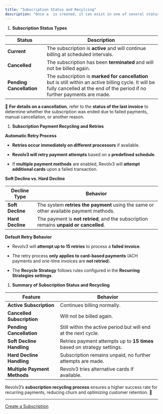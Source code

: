 ```yaml
---
title: "Subscription Status and Recylcing"
description: "Once a  is created, it can exist in one of several statuses. Additionally, Revolv3 provides  to handle failed payments and optimize recurring billing."
---
```


1. **Subscription Status Types**

| **Status**               | **Description**                                                                                                                                                                   |
| ------------------------ | --------------------------------------------------------------------------------------------------------------------------------------------------------------------------------- |
| **Current**              | The subscription is **active** and will continue billing at scheduled intervals.                                                                                                  |
| **Cancelled**            | The subscription has been **terminated** and will not be billed again.                                                                                                            |
| **Pending Cancellation** | The subscription is **marked for cancellation** but is still within an active billing cycle. It will be fully cancelled at the end of the period if no further payments are made. |

📌 **For details on a cancellation**, refer to the **status of the last invoice** to determine whether the subscription was ended due to failed payments, manual cancellation, or another reason.

1. **Subscription Payment Recycling and Retries**

**Automatic Retry Process**

* **Retries occur immediately on different processors** if available.

* **Revolv3 will retry payment attempts** based on a **predefined schedule**.

* If **multiple payment methods** are enabled, Revolv3 will **attempt additional cards** upon a failed transaction.

**Soft Decline vs. Hard Decline**

| **Decline Type** | **Behavior**                                                                          |
| ---------------- | ------------------------------------------------------------------------------------- |
| **Soft Decline** | The system **retries the payment** using the same or other available payment methods. |
| **Hard Decline** | The payment is **not retried**, and the subscription remains **unpaid or cancelled**. |

**Default Retry Behavior**

* Revolv3 will **attempt up to 15 retries** to process a **failed invoice**.

* The retry process **only applies to card-based payments** (ACH payments and one-time invoices are **not retried**).

* The **Recycle Strategy** follows rules configured in the **Recurring Strategies settings**.

1. **Summary of Subscription Status and Recycling**

| **Feature**                  | **Behavior**                                                            |
| ---------------------------- | ----------------------------------------------------------------------- |
| **Active Subscription**      | Continues billing normally.                                             |
| **Cancelled Subscription**   | Will not be billed again.                                               |
| **Pending Cancellation**     | Still within the active period but will end at the next cycle.          |
| **Soft Decline Handling**    | Retries payment attempts up to **15 times** based on strategy settings. |
| **Hard Decline Handling**    | Subscription remains unpaid, no further attempts are made.              |
| **Multiple Payment Methods** | Revolv3 tries alternative cards if available.                           |

Revolv3’s **subscription recycling process** ensures a higher success rate for recurring payments, reducing churn and optimizing customer retention. 🚀

***

[Create a Subscription](/docs/create-subscription)
